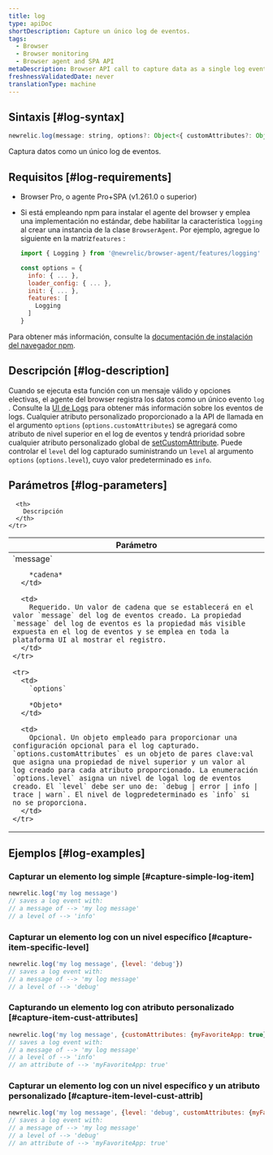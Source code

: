 ```yaml
---
title: log
type: apiDoc
shortDescription: Capture un único log de eventos.
tags:
  - Browser
  - Browser monitoring
  - Browser agent and SPA API
metaDescription: Browser API call to capture data as a single log event.
freshnessValidatedDate: never
translationType: machine
---
```


## Sintaxis [#log-syntax]

```js
newrelic.log(message: string, options?: Object<{ customAttributes?: Object, level?: 'debug|error|info|trace|warn'}>)
```

Captura datos como un único log de eventos.

## Requisitos [#log-requirements]

* Browser Pro, o agente Pro+SPA (v1.261.0 o superior)

* Si está empleando npm para instalar el agente del browser y emplea una implementación no estándar, debe habilitar la característica `logging` al crear una instancia de la clase `BrowserAgent`. Por ejemplo, agregue lo siguiente en la matriz`features` :

  ```js
  import { Logging } from '@newrelic/browser-agent/features/logging'

  const options = {
    info: { ... },
    loader_config: { ... },
    init: { ... },
    features: [
      Logging
    ]
  }
  ```

Para obtener más información, consulte la [documentación de instalación del navegador npm](https://www.npmjs.com/package/@newrelic/browser-agent#new-relic-browser-agent).

## Descripción [#log-description]

Cuando se ejecuta esta función con un mensaje válido y opciones electivas, el agente del browser registra los datos como un único evento `log` . Consulte la [UI de Logs](/docs/logs/ui-data/use-logs-ui/) para obtener más información sobre los eventos de logs. Cualquier atributo personalizado proporcionado a la API de llamada en el argumento `options` (`options.customAttributes`) se agregará como atributo de nivel superior en el log de eventos y tendrá prioridad sobre cualquier atributo personalizado global de [setCustomAttribute](/docs/browser/new-relic-browser/browser-agent-spa-api/set-custom-attribute). Puede controlar el `level` del log capturado suministrando un `level` al argumento `options` (`options.level`), cuyo valor predeterminado es `info`.

## Parámetros [#log-parameters]

<table>
  <thead>
    <tr>
      <th width="25%">
        Parámetro
      </th>

      <th>
        Descripción
      </th>
    </tr>
  </thead>

  <tbody>
    <tr>
      <td>
        `message`

        *cadena*
      </td>

      <td>
        Requerido. Un valor de cadena que se establecerá en el valor `message` del log de eventos creado. La propiedad `message` del log de eventos es la propiedad más visible expuesta en el log de eventos y se emplea en toda la plataforma UI al mostrar el registro.
      </td>
    </tr>

    <tr>
      <td>
        `options`

        *Objeto*
      </td>

      <td>
        Opcional. Un objeto empleado para proporcionar una configuración opcional para el log capturado. `options.customAttributes` es un objeto de pares clave:val que asigna una propiedad de nivel superior y un valor al log creado para cada atributo proporcionado. La enumeración `options.level` asigna un nivel de logal log de eventos creado. El `level` debe ser uno de: `debug | error | info | trace | warn`. El nivel de logpredeterminado es `info` si no se proporciona.
      </td>
    </tr>
  </tbody>
</table>

## Ejemplos [#log-examples]

### Capturar un elemento log simple [#capture-simple-log-item]

```js
newrelic.log('my log message')
// saves a log event with:
// a message of --> 'my log message'
// a level of --> 'info'
```

### Capturar un elemento log con un nivel específico [#capture-item-specific-level]

```js
newrelic.log('my log message', {level: 'debug'})
// saves a log event with:
// a message of --> 'my log message'
// a level of --> 'debug'
```

### Capturando un elemento log con atributo personalizado [#capture-item-cust-attributes]

```js
newrelic.log('my log message', {customAttributes: {myFavoriteApp: true}})
// saves a log event with:
// a message of --> 'my log message'
// a level of --> 'info'
// an attribute of --> 'myFavoriteApp: true'
```

### Capturar un elemento log con un nivel específico y un atributo personalizado [#capture-item-level-cust-attrib]

```js
newrelic.log('my log message', {level: 'debug', customAttributes: {myFavoriteApp: true}})
// saves a log event with:
// a message of --> 'my log message'
// a level of --> 'debug'
// an attribute of --> 'myFavoriteApp: true'
```